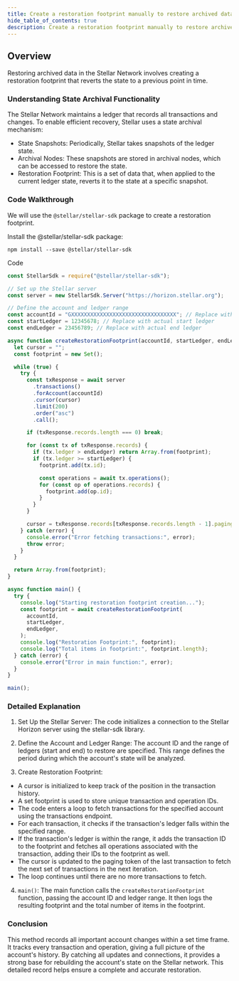 ```yaml
---
title: Create a restoration footprint manually to restore archived data using the JavaScript SDK
hide_table_of_contents: true
description: Create a restoration footprint manually to restore archived data using the JavaScript SDK
---
```


## Overview

Restoring archived data in the Stellar Network involves creating a restoration footprint that reverts the state to a previous point in time.

### Understanding State Archival Functionality

The Stellar Network maintains a ledger that records all transactions and changes. To enable efficient recovery, Stellar uses a state archival mechanism:

- State Snapshots: Periodically, Stellar takes snapshots of the ledger state.
- Archival Nodes: These snapshots are stored in archival nodes, which can be accessed to restore the state.
- Restoration Footprint: This is a set of data that, when applied to the current ledger state, reverts it to the state at a specific snapshot.

### Code Walkthrough

We will use the `@stellar/stellar-sdk` package to create a restoration footprint.

Install the @stellar/stellar-sdk package:

```
npm install --save @stellar/stellar-sdk
```

Code

```javascript
const StellarSdk = require("@stellar/stellar-sdk");

// Set up the Stellar server
const server = new StellarSdk.Server("https://horizon.stellar.org");

// Define the account and ledger range
const accountId = "GXXXXXXXXXXXXXXXXXXXXXXXXXXXXXXXXX"; // Replace with actual account ID
const startLedger = 12345678; // Replace with actual start ledger
const endLedger = 23456789; // Replace with actual end ledger

async function createRestorationFootprint(accountId, startLedger, endLedger) {
  let cursor = "";
  const footprint = new Set();

  while (true) {
    try {
      const txResponse = await server
        .transactions()
        .forAccount(accountId)
        .cursor(cursor)
        .limit(200)
        .order("asc")
        .call();

      if (txResponse.records.length === 0) break;

      for (const tx of txResponse.records) {
        if (tx.ledger > endLedger) return Array.from(footprint);
        if (tx.ledger >= startLedger) {
          footprint.add(tx.id);

          const operations = await tx.operations();
          for (const op of operations.records) {
            footprint.add(op.id);
          }
        }
      }

      cursor = txResponse.records[txResponse.records.length - 1].paging_token;
    } catch (error) {
      console.error("Error fetching transactions:", error);
      throw error;
    }
  }

  return Array.from(footprint);
}

async function main() {
  try {
    console.log("Starting restoration footprint creation...");
    const footprint = await createRestorationFootprint(
      accountId,
      startLedger,
      endLedger,
    );
    console.log("Restoration Footprint:", footprint);
    console.log("Total items in footprint:", footprint.length);
  } catch (error) {
    console.error("Error in main function:", error);
  }
}

main();
```

### Detailed Explanation

1. Set Up the Stellar Server: The code initializes a connection to the Stellar Horizon server using the stellar-sdk library.

2. Define the Account and Ledger Range: The account ID and the range of ledgers (start and end) to restore are specified. This range defines the period during which the account's state will be analyzed.

3. Create Restoration Footprint:

- A cursor is initialized to keep track of the position in the transaction history.
- A set footprint is used to store unique transaction and operation IDs.
- The code enters a loop to fetch transactions for the specified account using the transactions endpoint.
- For each transaction, it checks if the transaction's ledger falls within the specified range.
- If the transaction's ledger is within the range, it adds the transaction ID to the footprint and fetches all operations associated with the transaction, adding their IDs to the footprint as well.
- The cursor is updated to the paging token of the last transaction to fetch the next set of transactions in the next iteration.
- The loop continues until there are no more transactions to fetch.

4. `main()`: The main function calls the `createRestorationFootprint` function, passing the account ID and ledger range. It then logs the resulting footprint and the total number of items in the footprint.

### Conclusion

This method records all important account changes within a set time frame. It tracks every transaction and operation, giving a full picture of the account's history. By catching all updates and connections, it provides a strong base for rebuilding the account's state on the Stellar network. This detailed record helps ensure a complete and accurate restoration.
